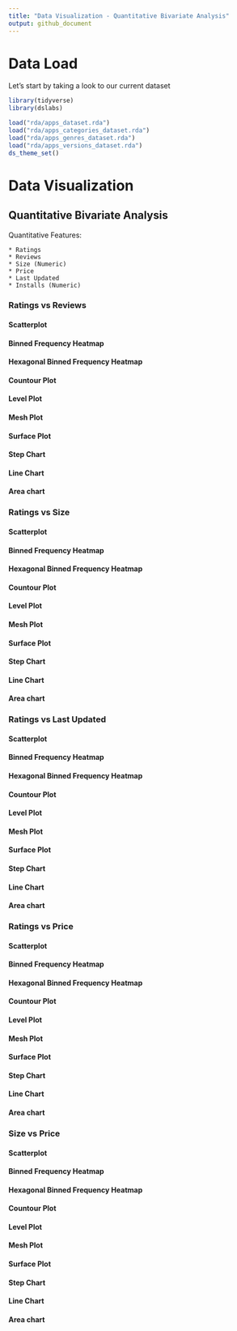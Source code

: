 ```yaml
---
title: "Data Visualization - Quantitative Bivariate Analysis"
output: github_document
---
```


# Data Load

Let's start by taking a look to our current dataset


```r
library(tidyverse)
library(dslabs)

load("rda/apps_dataset.rda")
load("rda/apps_categories_dataset.rda")
load("rda/apps_genres_dataset.rda")
load("rda/apps_versions_dataset.rda")
ds_theme_set()
```

# Data Visualization

## Quantitative Bivariate Analysis

Quantitative Features:

    * Ratings
    * Reviews
    * Size (Numeric)
    * Price
    * Last Updated
    * Installs (Numeric)



### Ratings vs Reviews

#### Scatterplot

#### Binned Frequency Heatmap

#### Hexagonal Binned Frequency Heatmap

#### Countour Plot

#### Level Plot

#### Mesh Plot

#### Surface Plot

#### Step Chart

#### Line Chart

#### Area chart

### Ratings vs Size

#### Scatterplot

#### Binned Frequency Heatmap

#### Hexagonal Binned Frequency Heatmap

#### Countour Plot

#### Level Plot

#### Mesh Plot

#### Surface Plot

#### Step Chart

#### Line Chart

#### Area chart

### Ratings vs Last Updated

#### Scatterplot

#### Binned Frequency Heatmap

#### Hexagonal Binned Frequency Heatmap

#### Countour Plot

#### Level Plot

#### Mesh Plot

#### Surface Plot

#### Step Chart

#### Line Chart

#### Area chart

### Ratings vs Price

#### Scatterplot

#### Binned Frequency Heatmap

#### Hexagonal Binned Frequency Heatmap

#### Countour Plot

#### Level Plot

#### Mesh Plot

#### Surface Plot

#### Step Chart

#### Line Chart

#### Area chart

### Size vs Price

#### Scatterplot

#### Binned Frequency Heatmap

#### Hexagonal Binned Frequency Heatmap

#### Countour Plot

#### Level Plot

#### Mesh Plot

#### Surface Plot

#### Step Chart

#### Line Chart

#### Area chart


